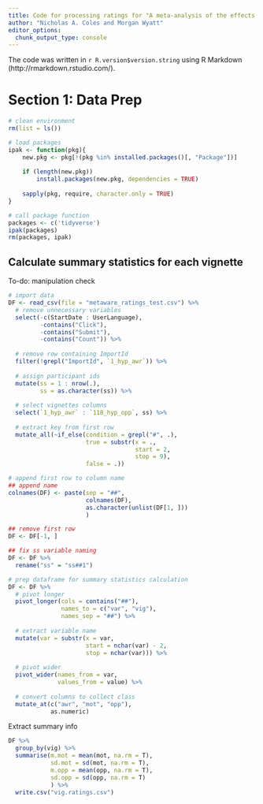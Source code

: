 ```yaml
---
title: Code for processing ratings for "A meta-analysis of the effects of demand characteristics in non-clinical research"
author: "Nicholas A. Coles and Morgan Wyatt"
editor_options: 
  chunk_output_type: console
---
```

The code was written in `r R.version$version.string` using R Markdown (http://rmarkdown.rstudio.com/).

# Section 1: Data Prep
```r
# clean environment
rm(list = ls())

# load packages
ipak <- function(pkg){
    new.pkg <- pkg[!(pkg %in% installed.packages()[, "Package"])]
    
    if (length(new.pkg)) 
        install.packages(new.pkg, dependencies = TRUE)
    
    sapply(pkg, require, character.only = TRUE)
}

# call package function
packages <- c('tidyverse')
ipak(packages)
rm(packages, ipak)
```

## Calculate summary statistics for each vignette
To-do: manipulation check
```r
# import data
DF <- read_csv(file = "metaware_ratings_test.csv") %>% 
  # remove unnecessary variables
  select(-c(StartDate : UserLanguage),
         -contains("Click"),
         -contains("Submit"),
         -contains("Count")) %>% 
  
  # remove row containing ImportId
  filter(!grepl("ImportId", `1_hyp_awr`)) %>% 
  
  # assign participant ids
  mutate(ss = 1 : nrow(.),
         ss = as.character(ss)) %>%  
  
  # select vignettes columns
  select(`1_hyp_awr` : `118_hyp_opp`, ss) %>% 
  
  # extract key from first row
  mutate_all(~if_else(condition = grepl("#", .),
                      true = substr(x = .,
                                    start = 2,
                                    stop = 9),
                      false = .))

# append first row to column name
## append name
colnames(DF) <- paste(sep = "##",
                      colnames(DF),
                      as.character(unlist(DF[1, ]))
                      )

## remove first row
DF <- DF[-1, ]

## fix ss variable naming
DF <- DF %>% 
  rename("ss" = "ss##1")

# prep dataframe for summary statistics calculation
DF <- DF %>% 
  # pivot longer
  pivot_longer(cols = contains("##"),
               names_to = c("var", "vig"),
               names_sep = "##") %>% 
  
  # extract variable name
  mutate(var = substr(x = var,
                      start = nchar(var) - 2,
                      stop = nchar(var))) %>% 
  
  # pivot wider
  pivot_wider(names_from = var,
              values_from = value) %>% 
  
  # convert columns to collect class
  mutate_at(c("awr", "mot", "opp"),
            as.numeric)
```

Extract summary info
```r
DF %>% 
  group_by(vig) %>% 
  summarise(m.mot = mean(mot, na.rm = T),
            sd.mot = sd(mot, na.rm = T),
            m.opp = mean(opp, na.rm = T),
            sd.opp = sd(opp, na.rm = T)
            ) %>% 
  write.csv("vig.ratings.csv")
```

